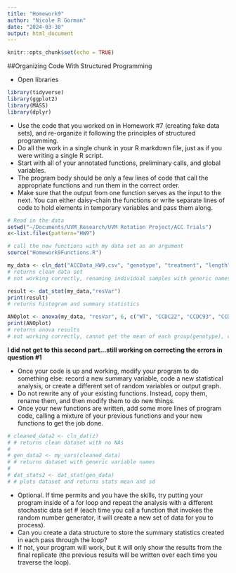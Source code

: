 ```yaml
---
title: "Homework9"
author: "Nicole R Gorman"
date: "2024-03-30"
output: html_document
---
```


```r
knitr::opts_chunk$set(echo = TRUE)
```

##Organizing Code With Structured Programming

* Open libraries
```r
library(tidyverse)
library(ggplot2)
library(MASS)
library(dplyr)
```

* Use the code that you worked on in Homework #7 (creating fake data sets), and re-organize it following the principles of structured programming.  
* Do all the work in a single chunk in your R markdown file, just as if you were writing a single R script. 
* Start with all of your annotated functions, preliminary calls, and global variables. 
* The program body should be only a few lines of code that call the appropriate functions and run them in the correct order. 
* Make sure that the output from one function serves as the input to the next. You can either daisy-chain the functions or write separate lines of code to hold elements in temporary variables and pass them along.

```r
# Read in the data
setwd("~/Documents/UVM_Research/UVM Rotation Project/ACC Trials")
x<-list.files(pattern="HW9")

```

```r

# call the new functions with my data set as an argument
source("Homework9Functions.R")

my_data <- cln_dat("ACCData_HW9.csv", "genotype", "treatment", "length")
# returns clean data set
# not working correctly, renaming individual samples with generic names in dataframe. I must have something flipped?
```


```r

result <- dat_stat(my_data,"resVar")
print(result)
# returns histogram and summary statistics 

```

```r

ANOplot <- anova(my_data, "resVar", 6, c("WT", "CCDC22", "CCDC93", "CCDC22CCDC93", "CCDC22RFP", "CCDC93RFP"))
print(ANOplot)
# returns anova results
# not working correctly, cannot get the mean of each group(genotype), calculating the mean of the entire dataset instead
```

**I did not get to this second part...still working on correcting the errors in question #1**

* Once your code is up and working, modify your program to do something else: record a new summary variable, code a new statistical analysis, or create a different set of random variables or output graph. 
* Do not rewrite any of your existing functions. Instead, copy them, rename them, and then modify them to do new things. 
* Once your new functions are written, add some more lines of program code, calling a mixture of your previous functions and your new functions to get the job done.

```r


# cleaned_data2 <- cln_dat(z) 
# # returns clean dataset with no NAs
# 
# gen_data2 <- my_vars(cleaned_data)
# # returns dataset with generic variable names 
# 
# dat_stats2 <- dat_stat(gen_data)
# # plots dataset and returns stats mean and sd

```


* Optional. If time permits and you have the skills, try putting your program inside of a for loop and repeat the analysis with a different stochastic data set 
# (each time you call a function that invokes the random number generator, it will create a new set of data for you to process). 
* Can you create a data structure to store the summary statistics created in each pass through the loop? 
* If not, your program will work, but it will only show the results from the final replicate (the previous results will be written over each time you traverse the loop).

```r
 

```
